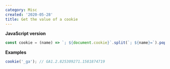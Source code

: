 ```yaml
---
category: Misc
created: '2020-05-28'
title: Get the value of a cookie
---
```


**JavaScript version**

```js cookie.js
const cookie = (name) => `; ${document.cookie}`.split(`; ${name}=`).pop().split(';').shift();
```

**Examples**

```js examples.js
cookie('_ga'); // GA1.2.825309271.1581874719
```
